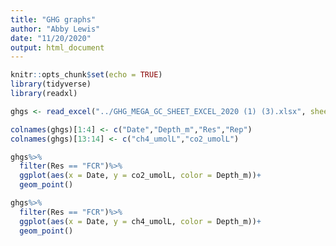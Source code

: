 ```yaml
---
title: "GHG graphs"
author: "Abby Lewis"
date: "11/20/2020"
output: html_document
---
```


```r
knitr::opts_chunk$set(echo = TRUE)
library(tidyverse)
library(readxl)
```

```r
ghgs <- read_excel("../GHG_MEGA_GC_SHEET_EXCEL_2020 (1) (3).xlsx", sheet = 2, skip = 6)

colnames(ghgs)[1:4] <- c("Date","Depth_m","Res","Rep")
colnames(ghgs)[13:14] <- c("ch4_umolL","co2_umolL")

ghgs%>%
  filter(Res == "FCR")%>%
  ggplot(aes(x = Date, y = co2_umolL, color = Depth_m))+
  geom_point()

ghgs%>%
  filter(Res == "FCR")%>%
  ggplot(aes(x = Date, y = ch4_umolL, color = Depth_m))+
  geom_point()
```

